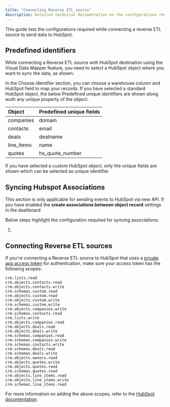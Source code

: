 ```yaml
---
title: "Connecting Reverse ETL source"
description: Detailed technical documentation on the configurations required while connecting a reverse ETL source to send data to HubSpot.
---
```


This guide lists the configurations required while connecting a reverse ETL source to send data to HubSpot.


## Predefined identifiers

While connecting a Reverse ETL source with HubSpot destination using the Visual Data Mapper feature, you need to select a HubSpot object where you want to sync the data, as shown:

In the Choose Identifier section, you can choose a warehouse column and HubSpot field to map your records. If you have selected a standard HubSpot object, the below Predefined unique identifiers are shown along wuth any unique property of the object:

| Object | Predefined unique fields   |
| :------------------ | :------------ | 
| companies     | domain     | 
| contacts      | email      |
| deals     | dealname     | 
| line_items      | name      |
| quotes     | hs_quote_number     | 

If you have selected a custom HubSpot object, only the unique fields are shown which can be selected as unique identifier.

## Syncing Hubspot Associations

This section is only applicable for sending events to HubSpot via new API. If you have enabled the **create associations between object record** settings in the dashboard

Below steps highlight the configuration required for syncing associations:

1. 


## Connecting Reverse ETL sources

If you're connecting a <Link to="/sources/reverse-etl/">Reverse ETL</Link> source to HubSpot that uses a <a href="https://developers.hubspot.com/docs/api/intro-to-auth#private-app-access-tokens">private app access token</a> for authentication, make sure your access token has the following scopes:

```
crm.lists.read
crm.objects.contacts.read
crm.objects.contacts.write
crm.schemas.custom.read
crm.objects.custom.read
crm.objects.custom.write
crm.schemas.custom.write
crm.objects.companies.write
crm.schemas.contacts.read
crm.lists.write
crm.objects.companies.read
crm.objects.deals.read
crm.objects.deals.write
crm.schemas.companies.read
crm.schemas.companies.write
crm.schemas.contacts.write
crm.schemas.deals.read
crm.schemas.deals.write
crm.objects.owners.read
crm.objects.quotes.write
crm.objects.quotes.read
crm.schemas.quotes.read
crm.objects.line_items.read
crm.objects.line_items.write
crm.schemas.line_items.read
```

<div class="infoBlock">
For more information on adding the above scopes, refer to the <a href="https://developers.hubspot.com/docs/api/migrate-an-api-key-integration-to-a-private-app#create-a-new-private-app">HubSpot documentation</a>.
</div>